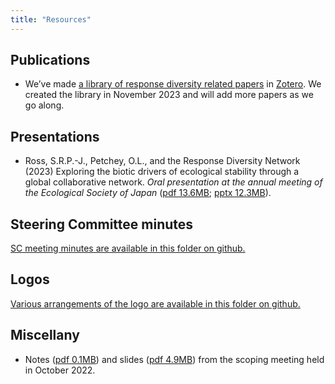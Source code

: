 ```yaml
---
title: "Resources"
---
```


## Publications

-   We've made [a library of response diversity related papers](https://www.zotero.org/groups/5297762/response_diversity_network/library) in [Zotero](https://www.zotero.org/). We created the library in November 2023 and will add more papers as we go along.

## Presentations

-   Ross, S.R.P.-J., Petchey, O.L., and the Response Diversity Network (2023) Exploring the biotic drivers of ecological stability through a global collaborative network. *Oral presentation at the annual meeting of the Ecological Society of Japan* ([pdf 13.6MB](assets/presentations/Slides_SR_ESJ_2023.pdf); [pptx 12.3MB](assets/presentations/Slides_SR_ESJ_2023.pptx)).

## Steering Committee minutes

[SC meeting minutes are available in this folder on github.](https://github.com/ResponseDiversityNetwork/RDN-website/tree/main/assets/sc_meeting_mins)

## Logos

[Various arrangements of the logo are available in this folder on github.](https://github.com/ResponseDiversityNetwork/RDN-website/tree/main/assets/logo)

## Miscellany

-   Notes ([pdf 0.1MB](assets/scoping_chat/scoping_chat_notes.pdf)) and slides ([pdf 4.9MB](assets/scoping_chat/scoping_chat_slides.pdf)) from the scoping meeting held in October 2022.
